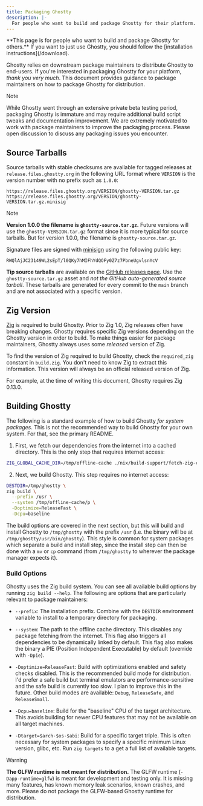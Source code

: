 ```yaml
---
title: Packaging Ghostty
description: |-
  For people who want to build and package Ghostty for their platform.
---
```


<Warning>
**This page is for people who want to build and package Ghostty for
others.** If you want to just use Ghostty, you should follow the
[installation instructions](/download).
</Warning>

Ghostty relies on downstream package maintainers to distribute
Ghostty to end-users. If you're interested in packaging Ghostty for
your platform, _thank you very much_.
This document provides guidance to package maintainers on how to
package Ghostty for distribution.

> [!NOTE]
>
> While Ghostty went through an extensive private beta testing period,
> packaging Ghostty is immature and may require additional build script
> tweaks and documentation improvement. We are extremely motivated to work with
> package maintainers to improve the packaging process. Please open discussion
> to discuss any packaging issues you encounter.

## Source Tarballs

Source tarballs with stable checksums are available for tagged releases
at `release.files.ghostty.org` in the following URL format where
`VERSION` is the version number with no prefix such as `1.0.0`:

```
https://release.files.ghostty.org/VERSION/ghostty-VERSION.tar.gz
https://release.files.ghostty.org/VERSION/ghostty-VERSION.tar.gz.minisig
```

> [!NOTE]
>
> **Version 1.0.0 the filename is `ghostty-source.tar.gz`.** Future
> versions will use the `ghostty-VERSION.tar.gz` format since it is more
> typical for source tarballs. But for version 1.0.0, the filename is
> `ghostty-source.tar.gz`.

Signature files are signed with
[minisign](https://jedisct1.github.io/minisign/)
using the following public key:

```
RWQlAjJC23149WL2sEpT/l0QKy7hMIFhYdQOFy0Z7z7PbneUgvlsnYcV
```

**Tip source tarballs** are available on the
[GitHub releases page](https://github.com/ghostty-org/ghostty/releases/tag/tip).
Use the `ghostty-source.tar.gz` asset and _not the GitHub auto-generated
source tarball_. These tarballs are generated for every commit to
the `main` branch and are not associated with a specific version.

## Zig Version

[Zig](https://ziglang.org) is required to build Ghostty. Prior to Zig 1.0,
Zig releases often have breaking changes. Ghostty requires specific Zig versions
depending on the Ghostty version in order to build. To make things easier for
package maintainers, Ghostty always uses some _released_ version of Zig.

To find the version of Zig required to build Ghostty, check the `required_zig`
constant in `build.zig`. You don't need to know Zig to extract this information.
This version will always be an official released version of Zig.

For example, at the time of writing this document, Ghostty requires Zig 0.13.0.

## Building Ghostty

The following is a standard example of how to build Ghostty _for system
packages_. This is not the recommended way to build Ghostty for your
own system. For that, see the primary README.

1. First, we fetch our dependencies from the internet into a cached directory.
   This is the only step that requires internet access:

```sh
ZIG_GLOBAL_CACHE_DIR=/tmp/offline-cache ./nix/build-support/fetch-zig-cache.sh
```

2. Next, we build Ghostty. This step requires no internet access:

```sh
DESTDIR=/tmp/ghostty \
zig build \
  --prefix /usr \
  --system /tmp/offline-cache/p \
  -Doptimize=ReleaseFast \
  -Dcpu=baseline
```

The build options are covered in the next section, but this will build
and install Ghostty to `/tmp/ghostty` with the prefix `/usr` (i.e. the
binary will be at `/tmp/ghostty/usr/bin/ghostty`). This style is common
for system packages which separate a build and install step, since the
install step can then be done with a `mv` or `cp` command (from `/tmp/ghostty`
to wherever the package manager expects it).

### Build Options

Ghostty uses the Zig build system. You can see all available build options by
running `zig build --help`. The following are options that are particularly
relevant to package maintainers:

- `--prefix`: The installation prefix. Combine with the `DESTDIR` environment
  variable to install to a temporary directory for packaging.

- `--system`: The path to the offline cache directory. This disables
  any package fetching from the internet. This flag also triggers all
  dependencies to be dynamically linked by default. This flag also makes
  the binary a PIE (Position Independent Executable) by default (override
  with `-Dpie`).

- `-Doptimize=ReleaseFast`: Build with optimizations enabled and safety checks
  disabled. This is the recommended build mode for distribution. I'd prefer
  a safe build but terminal emulators are performance-sensitive and the
  safe build is currently too slow. I plan to improve this in the future.
  Other build modes are available: `Debug`, `ReleaseSafe`, and `ReleaseSmall`.

- `-Dcpu=baseline`: Build for the "baseline" CPU of the target architecture.
  This avoids building for newer CPU features that may not be available on
  all target machines.

- `-Dtarget=$arch-$os-$abi`: Build for a specific target triple. This is
  often necessary for system packages to specify a specific minimum Linux
  version, glibc, etc. Run `zig targets` to a get a full list of available
  targets.

> [!WARNING]
>
> **The GLFW runtime is not meant for distribution.** The GLFW runtime
> (`-Dapp-runtime=glfw`) is meant for development and testing only. It is
> missing many features, has known memory leak scenarios, known crashes,
> and more. Please do not package the GLFW-based Ghostty runtime for
> distribution.

